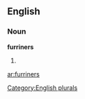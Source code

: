 
==English==

===Noun===
'''furriners'''

# {{plural of|[[furriner]]}}

[[Category:English plurals]]

[[ar:furriners]]